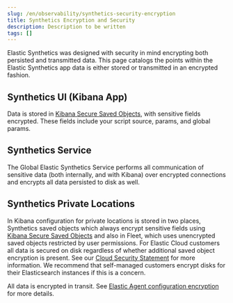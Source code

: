 ```yaml
---
slug: /en/observability/synthetics-security-encryption
title: Synthetics Encryption and Security
description: Description to be written
tags: []
---
```


<div id="synthetics-security-encryption"></div>

Elastic Synthetics was designed with security in mind encrypting both persisted and transmitted data.
This page catalogs the points within the Elastic Synthetics app data is either stored or transmitted in an encrypted fashion.

<div id="synthetics_ui_(kibana_app)"></div>

## Synthetics UI (Kibana App)

Data is stored in [Kibana Secure Saved Objects](((kibana-ref))/xpack-security-secure-saved-objects.html), 
with sensitive fields encrypted. These fields include your script source, params, and global params.

<div id="synthetics_service"></div>

## Synthetics Service

The Global Elastic Synthetics Service performs all communication of sensitive data (both internally, and with Kibana) over encrypted connections
and encrypts all data persisted to disk as well.

<div id="synthetics_private_locations"></div>

## Synthetics Private Locations

In Kibana configuration for private locations is stored in two places, Synthetics saved objects which always encrypt sensitive fields using [Kibana Secure Saved Objects](((kibana-ref))/xpack-security-secure-saved-objects.html) and also in Fleet, which uses unencrypted saved objects restricted by user permissions. For Elastic Cloud customers all data is secured on disk regardless of whether additional saved object encryption is present. See our [Cloud Security Statement](https://www.elastic.co/cloud/security) for more information. We recommend that self-managed customers encrypt disks for their Elasticsearch instances if this is a concern.

All data is encrypted in transit. See [Elastic Agent configuration encryption](((fleet-guide))/_elastic_agent_configuration_encryption.html) for more details.

